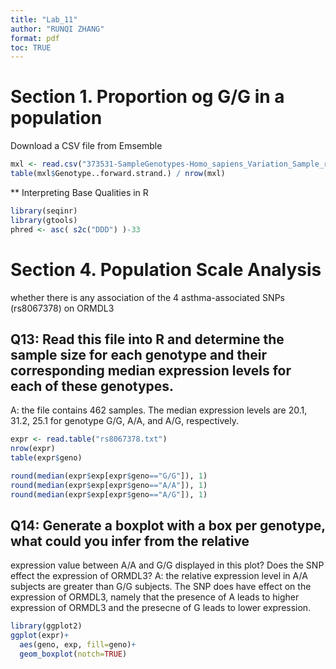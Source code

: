 ```yaml
---
title: "Lab_11"
author: "RUNQI ZHANG"
format: pdf
toc: TRUE
---
```


# Section 1. Proportion og G/G in a population

Download a CSV file from Emsemble
```r
mxl <- read.csv("373531-SampleGenotypes-Homo_sapiens_Variation_Sample_rs8067378.csv")
table(mxl$Genotype..forward.strand.) / nrow(mxl)
```

** Interpreting Base Qualities in R

```r
library(seqinr)
library(gtools)
phred <- asc( s2c("DDD") )-33
```

# Section 4. Population Scale Analysis

whether there is any association of the 4 asthma-associated SNPs (rs8067378) on ORMDL3

## Q13: Read this file into R and determine the sample size for each genotype and their corresponding median expression levels for each of these genotypes.

A: the file contains 462 samples. The median expression levels are 20.1, 31.2, 25.1 for genotype G/G, A/A, and A/G, respectively.
```r
expr <- read.table("rs8067378.txt")
nrow(expr)
table(expr$geno)

round(median(expr$exp[expr$geno=="G/G"]), 1)
round(median(expr$exp[expr$geno=="A/A"]), 1)
round(median(expr$exp[expr$geno=="A/G"]), 1)
```

## Q14: Generate a boxplot with a box per genotype, what could you infer from the relative
expression value between A/A and G/G displayed in this plot? Does the SNP effect the
expression of ORMDL3?
A: the relative expression level in A/A subjects are greater than G/G subjects. The SNP does have effect on the expression of ORMDL3, namely that the presence of A leads to higher expression of ORMDL3 and the presecne of G leads to lower expression.

```r
library(ggplot2)
ggplot(expr)+
  aes(geno, exp, fill=geno)+
  geom_boxplot(notch=TRUE)
```



